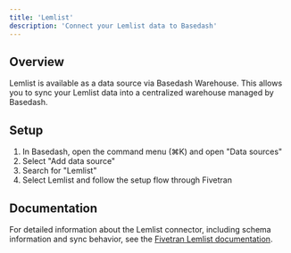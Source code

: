 ```yaml
---
title: 'Lemlist'
description: 'Connect your Lemlist data to Basedash'
---
```


## Overview

Lemlist is available as a data source via Basedash Warehouse. This allows you to sync your Lemlist data into a centralized warehouse managed by Basedash.

## Setup

1. In Basedash, open the command menu (⌘K) and open "Data sources"
2. Select "Add data source"
3. Search for "Lemlist"
4. Select Lemlist and follow the setup flow through Fivetran

## Documentation

For detailed information about the Lemlist connector, including schema information and sync behavior, see the [Fivetran Lemlist documentation](https://fivetran.com/docs/connectors/applications/lemlist).
